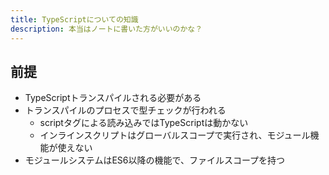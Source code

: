 ```yaml
---
title: TypeScriptについての知識
description: 本当はノートに書いた方がいいのかな？
---
```

## 前提
- TypeScriptトランスパイルされる必要がある
- トランスパイルのプロセスで型チェックが行われる
  - scriptタグによる読み込みではTypeScriptは動かない
  - インラインスクリプトはグローバルスコープで実行され、モジュール機能が使えない
- モジュールシステムはES6以降の機能で、ファイルスコープを持つ
